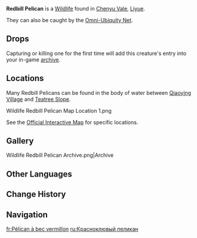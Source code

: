 {{About|the wildlife|the furnishing|Redbill Pelican (Furnishing)}}
{{Wildlife Infobox
|type     = Wildlife
|image    = Redbill Pelican Icon.png
|family   = Birds
|group    = 
|location = [[Chenyu Vale]], [[Liyue]]
|description = These birds that live in open waters are known for their crimson beaks and beautiful feathers.<br>Pelicans are great at catching fish, and fisherfolk in Qiaoying Village still train these keen-eyed birds to help them catch fish today. Some veterans even claim that a well-trained pelican is better than ten clumsy apprentices. If nothing else, pelicans never scare away nearby fish by falling overboard, do they...
}}
'''Redbill Pelican''' is a [[Wildlife]] found in [[Chenyu Vale]], [[Liyue]].

They can also be caught by the [[Omni-Ubiquity Net]].

==Drops==
{{Card|Fowl|2}}

Capturing or killing one for the first time will add this creature's entry into your in-game [[archive]].

==Locations==
Many Redbill Pelicans can be found in the body of water between [[Qiaoying Village]] and [[Teatree Slope]].
<gallery>
Wildlife Redbill Pelican Map Location 1.png
</gallery>

See the [https://act.hoyolab.com/ys/app/interactive-map/index.html#/map/2?shown_types=568 Official Interactive Map] for specific locations.

==Gallery==
<gallery>
Wildlife Redbill Pelican Archive.png|Archive
<!--Wildlife Redbill Pelican Wild.png|In the wild-->
</gallery>
<!--
===Animations===
{{Preview}}
-->
==Other Languages==
{{Other Languages
|en      = Redbill Pelican
|zhs     = 朱喙鹈鹕
|zhs_rm  = Zhūhuì Tíhú
|zht     = 朱喙鵜鶘
|zht_rm  = Zhūhuì Tíhú
|zh_tl   = Vermillion-Billed Pelican
|ja      = 赤喙ペリカン
|ja_rm   = Aka-Kuchibashi Perikan{{Assumed}}
|ja_tl   = 
|ko      = 붉은 부리 사다새
|ko_tl   = 
|es      = Pelícano picopúrpura
|es_tl   = Purplebeak Pelican
|fr      = Pélican à bec vermillon
|fr_tl   = Vermillion-Billed Pelican
|ru      = Красноклювый пеликан
|ru_tl   = Redbill Pelican
|th      = Redbill Pelican
|vi      = Bồ Nông Mỏ Đỏ
|vi_tl   = 
|de      = Rotschnabelpelikan
|de_tl   = Redbill Pelican
|id      = Redbill Pelican
|pt      = Pelicano Bico Vermelho
|pt_tl   = 
|tr      = Kırmızı Gagalı Pelikan
|tr_tl   = 
|it      = Pellicano beccorosso
|it_tl   = 
}}

==Change History==
{{Change History|4.4}}

==Navigation==
{{Wildlife Navbox}}

[[fr:Pélican à bec vermillon]]
[[ru:Красноклювый пеликан]]